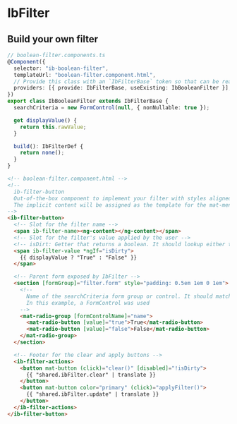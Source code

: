 
<Meta title="Components/Filter/Overview" />

# IbFilter

## Build your own filter

```typescript
// boolean-filter.components.ts
@Component({
  selector: "ib-boolean-filter",
  templateUrl: "boolean-filter.component.html",
  // Provide this class with an `IbFilterBase` token so that can be read by `IbFilter`
  providers: [{ provide: IbFilterBase, useExisting: IbBooleanFilter }],
})
export class IbBooleanFilter extends IbFilterBase {
  searchCriteria = new FormControl(null, { nonNullable: true });

  get displayValue() {
    return this.rawValue;
  }

  build(): IbFilterDef {
    return none();
  }
}
```

```html
<!-- boolean-filter.component.html -->
<!--
  ib-filter-button
  Out-of-the-box component to implement your filter with styles aligned with the filters provided by the library.
  The implicit content will be assigned as the template for the mat-menu overlay.
-->
<ib-filter-button>
  <!-- Slot for the filter name -->
  <span ib-filter-name><ng-content></ng-content></span>
  <!-- Slot for the filter's value applied by the user -->
  <!-- isDirt: Getter that returns a boolean. It should lookup either the raw or compiled filter value, not searchCriteria -->
  <span ib-filter-value *ngIf="isDirty">
    {{ displayValue ? "True" : "False" }}
  </span>

  <!-- Parent form exposed by IbFilter -->
  <section [formGroup]="filter.form" style="padding: 0.5em 1em 0 1em">
    <!--
      Name of the searchCriteria form group or control. It should match the name of the filter
      In this example, a FormControl was used
    -->
    <mat-radio-group [formControlName]="name">
      <mat-radio-button [value]="true">True</mat-radio-button>
      <mat-radio-button [value]="false">False</mat-radio-button>
    </mat-radio-group>
  </section>

  <!-- Footer for the clear and apply buttons -->
  <ib-filter-actions>
    <button mat-button (click)="clear()" [disabled]="!isDirty">
      {{ "shared.ibFilter.clear" | translate }}
    </button>
    <button mat-button color="primary" (click)="applyFilter()">
      {{ "shared.ibFilter.update" | translate }}
    </button>
  </ib-filter-actions>
</ib-filter-button>
```